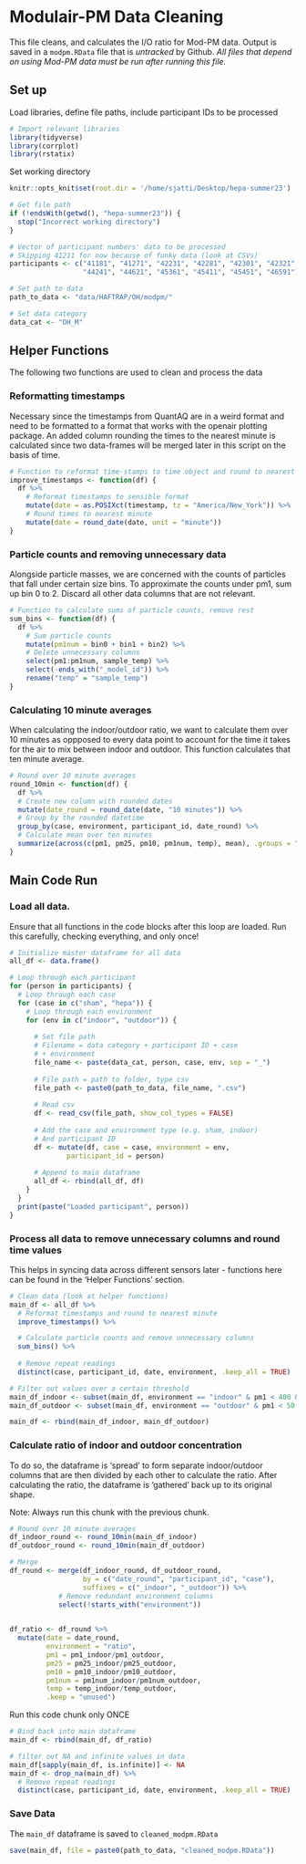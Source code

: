 # Modulair-PM Data Cleaning
This file cleans, and calculates the I/O ratio for Mod-PM data. Output is saved in a `modpm.RData` file that is *untracked* by Github. *All files that depend on using Mod-PM data must be run after running this file.*


## Set up
Load libraries, define file paths, include participant IDs to be processed
```r
# Import relevant libraries
library(tidyverse)
library(corrplot)
library(rstatix)
```
Set working directory
```r
knitr::opts_knit$set(root.dir = '/home/sjatti/Desktop/hepa-summer23')
```

```r
# Get file path
if (!endsWith(getwd(), "hepa-summer23")) {
  stop("Incorrect working directory")
}
```

```r
# Vector of participant numbers' data to be processed
# Skipping 41211 for now because of funky data (look at CSVs)
participants <- c("41181", "41271", "42231", "42281", "42301", "42321",
                  "44241", "44621", "45361", "45411", "45451", "46591")
```

```r
# Set path to data
path_to_data <- "data/HAFTRAP/OH/modpm/"

# Set data category
data_cat <- "OH_M"
```

## Helper Functions
The following two functions are used to clean and process the data

### Reformatting timestamps
Necessary since the timestamps from QuantAQ are in a weird format and need to be formatted to a format that works with the openair plotting package. An added column rounding the times to the nearest minute is calculated since two data-frames will be merged later in this script on the basis of time.

```r
# Function to reformat time-stamps to time object and round to nearest minute
improve_timestamps <- function(df) {
  df %>%
    # Reformat timestamps to sensible format
    mutate(date = as.POSIXct(timestamp, tz = "America/New_York")) %>%
    # Round times to nearest minute
    mutate(date = round_date(date, unit = "minute"))
}
```

### Particle counts and removing unnecessary data
Alongside particle masses, we are concerned with the counts of particles that fall under certain size bins. To approximate the counts under pm1, sum up bin 0 to 2. Discard all other data columns that are not relevant.
```r
# Function to calculate sums of particle counts, remove rest
sum_bins <- function(df) {
  df %>%
    # Sum particle counts
    mutate(pm1num = bin0 + bin1 + bin2) %>%
    # Delete unnecessary columns
    select(pm1:pm1num, sample_temp) %>%
    select(-ends_with("_model_id")) %>%
    rename("temp" = "sample_temp")
}

```

### Calculating 10 minute averages
When calculating the indoor/outdoor ratio, we want to calculate them over 10 minutes as oppposed to every data point to account for the time it takes for the air to mix between indoor and outdoor. This function calculates that ten minute average.
```r
# Round over 10 minute averages
round_10min <- function(df) {
  df %>%
  # Create new column with rounded dates
  mutate(date_round = round_date(date, "10 minutes")) %>%
  # Group by the rounded datetime
  group_by(case, environment, participant_id, date_round) %>%
  # Calculate mean over ten minutes
  summarize(across(c(pm1, pm25, pm10, pm1num, temp), mean), .groups = "drop")
}

```


## Main Code Run
### Load all data. 
Ensure that all functions in the code blocks after this loop are loaded. Run this carefully, checking everything, and only once!
```r
# Initialize master dataframe for all data
all_df <- data.frame()

# Loop through each participant
for (person in participants) {
  # Loop through each case
  for (case in c("sham", "hepa")) {
    # Loop through each environment
    for (env in c("indoor", "outdoor")) {
      
      # Set file path
      # Filename = data category + participant ID + case 
      # + environment
      file_name <- paste(data_cat, person, case, env, sep = "_")
      
      # File path = path to folder, type csv
      file_path <- paste0(path_to_data, file_name, ".csv")
      
      # Read csv
      df <- read_csv(file_path, show_col_types = FALSE)
      
      # Add the case and environment type (e.g. sham, indoor)
      # And participant ID
      df <- mutate(df, case = case, environment = env,
              participant_id = person)
      
      # Append to main dataframe
      all_df <- rbind(all_df, df)
    }
  }
  print(paste("Loaded participant", person))
}

```

### Process all data to remove unnecessary columns and round time values 
This helps in syncing data across different sensors later - functions here can be found in the 'Helper Functions' section.
```r
# Clean data (look at helper functions)
main_df <- all_df %>%
  # Reformat timestamps and round to nearest minute
  improve_timestamps() %>%

  # Calculate particle counts and remove unnecessary columns
  sum_bins() %>%
  
  # Remove repeat readings
  distinct(case, participant_id, date, environment, .keep_all = TRUE)
```

```r
# Filter out values over a certain threshold
main_df_indoor <- subset(main_df, environment == "indoor" & pm1 < 400 & pm25 < 500 & pm10 < 2000)
main_df_outdoor <- subset(main_df, environment == "outdoor" & pm1 < 50 & pm25 < 100 & pm10 < 1000)

main_df <- rbind(main_df_indoor, main_df_outdoor)
```

### Calculate ratio of indoor and outdoor concentration
To do so, the dataframe is 'spread' to form separate indoor/outdoor columns that are then divided by each other to calculate the ratio. After calculating the ratio, the dataframe is 'gathered' back up to its original shape.

Note: Always run this chunk with the previous chunk.
```r
# Round over 10 minute averages
df_indoor_round <- round_10min(main_df_indoor)
df_outdoor_round <- round_10min(main_df_outdoor)

# Merge
df_round <- merge(df_indoor_round, df_outdoor_round, 
                  by = c("date_round", "participant_id", "case"), 
                  suffixes = c("_indoor", "_outdoor")) %>%
            # Remove redundant environment columns
            select(!starts_with("environment"))
          

df_ratio <- df_round %>% 
  mutate(date = date_round,
         environment = "ratio",
         pm1 = pm1_indoor/pm1_outdoor, 
         pm25 = pm25_indoor/pm25_outdoor, 
         pm10 = pm10_indoor/pm10_outdoor, 
         pm1num = pm1num_indoor/pm1num_outdoor, 
         temp = temp_indoor/temp_outdoor,
         .keep = "unused")
```

Run this code chunk only ONCE
```r
# Bind back into main dataframe
main_df <- rbind(main_df, df_ratio)

# filter out NA and infinite values in data
main_df[sapply(main_df, is.infinite)] <- NA
main_df <- drop_na(main_df) %>%
  # Remove repeat readings
  distinct(case, participant_id, date, environment, .keep_all = TRUE)
```


### Save Data
The `main_df` dataframe is saved to `cleaned_modpm.RData`
```r
save(main_df, file = paste0(path_to_data, "cleaned_modpm.RData"))
```
